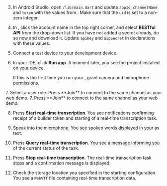 <PlatformWrapper platform="flutter">

3. In Android Studio, open `/lib/main.dart` and update `appId`, `channelName` and `token` with the values from <Vg k="CONSOLE" />. Make sure that the `uid` is set to a non-zero integer.

4. In <Vg k="CONSOLE" />, click the account name in the top right corner, and select **RESTful API** from the drop-down list. If you have not added a secret already, do so now and download it. Update `apiKey` and `aipSecret` in declarations with these values.

5. Connect a test device to your development device.

6. In your IDE, click **Run app**. A moment later, you see the project installed on your device.

    If this is the first time you run your <Vpl k="CLIENT" />, grant camera and microphone permissions.

<ProductWrapper product="interactive-live-streaming">
7. Select a user role. Press **Join** to connect to the same channel as your web demo.
</ProductWrapper>

<ProductWrapper notAllowed="interactive-live-streaming">
7. Press **Join** to connect to the same channel as your web demo.
</ProductWrapper>

8. Press **Start real-time transcription**. You see notifications confirming receipt of a builder token and starting of a real-time transcription task.

1. Speak into the microphone. You see spoken words displayed in your <Vpl k="CLIENT" /> as text.

1. Press **Query real-time transcription**. You see a message informing you of the current status of the task.

1. Press **Stop real-time transcription**. The real-time transcription task stops and a confirmation message is displayed.

1. Check the storage location you specified in the starting configuration. You see a `WebVTT` file containing real-time transcription data.

</PlatformWrapper>
